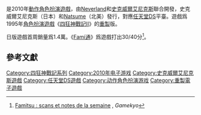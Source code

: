 {{NoteTA
| G1 = Games
}}

{{vgname|四狂神戰記|ja=エストポリス|en=Lufia: The Lands cursed by the Gods|diff=yes}}是2010年[[動作角色扮演遊戲|動作角色扮演遊戲]]，由[[Neverland|Neverland]]和[[史克威爾艾尼克斯|史克威爾艾尼克斯]]聯合開發，史克威爾艾尼克斯（日本）和[[Natsume|Natsume]]（北美）發行，對應[[任天堂DS|任天堂DS]]平臺。遊戲爲1995年[[電子角色扮演遊戲|角色扮演遊戲]]《[[四狂神戰記II|四狂神戰記II]]》的[[電子遊戲重製|重製]]版。

日版遊戲首周銷量爲1.4萬。《[[Fami通|Fami通]]》爲遊戲打出30/40分<ref>[http://www.gamekyo.com/newsfr34874_famitsu-scans-et-notes-de-la-semaine.html Famitsu : scans et notes de la semaine] {{Wayback|url=http://www.gamekyo.com/newsfr34874_famitsu-scans-et-notes-de-la-semaine.html |date=20190219063725 }}, ''Gamekyo''</ref>。

== 參考文獻 ==

{{reflist}}

{{四狂神戰記系列}}

{{DEFAULTSORT:Estpolis}}
[[Category:四狂神戰記系列|Category:四狂神戰記系列]]
[[Category:2010年电子游戏|Category:2010年电子游戏]]
[[Category:史克威爾艾尼克斯遊戲|Category:史克威爾艾尼克斯遊戲]]
[[Category:任天堂DS遊戲|Category:任天堂DS遊戲]]
[[Category:动作角色扮演游戏|Category:动作角色扮演游戏]]
[[Category:重製電子遊戲|Category:重製電子遊戲]]

{{arpg-videogame-stub}}